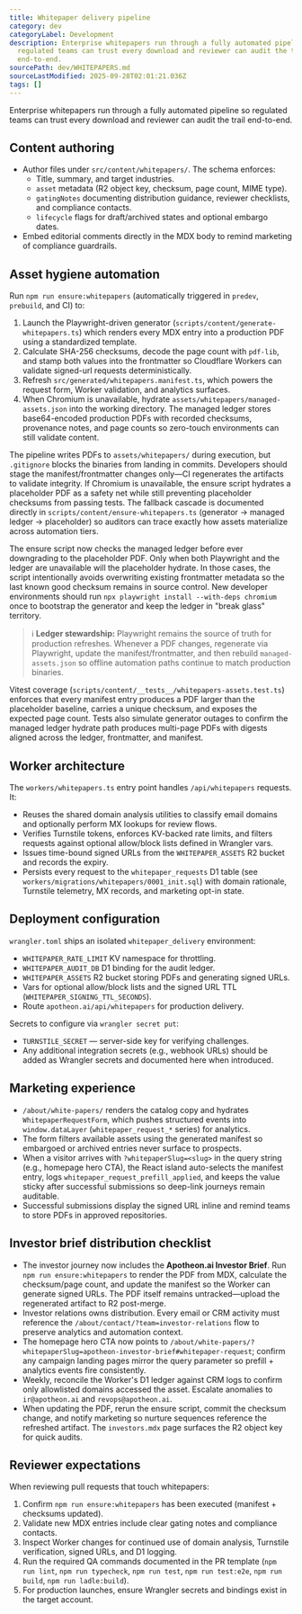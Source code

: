 ```yaml
---
title: Whitepaper delivery pipeline
category: dev
categoryLabel: Development
description: Enterprise whitepapers run through a fully automated pipeline so
  regulated teams can trust every download and reviewer can audit the trail
  end-to-end.
sourcePath: dev/WHITEPAPERS.md
sourceLastModified: 2025-09-28T02:01:21.036Z
tags: []
---
```


Enterprise whitepapers run through a fully automated pipeline so regulated teams can trust every
download and reviewer can audit the trail end-to-end.

## Content authoring

- Author files under `src/content/whitepapers/`. The schema enforces:
  - Title, summary, and target industries.
  - `asset` metadata (R2 object key, checksum, page count, MIME type).
  - `gatingNotes` documenting distribution guidance, reviewer checklists, and compliance contacts.
  - `lifecycle` flags for draft/archived states and optional embargo dates.
- Embed editorial comments directly in the MDX body to remind marketing of compliance guardrails.

## Asset hygiene automation

Run `npm run ensure:whitepapers` (automatically triggered in `predev`, `prebuild`, and CI) to:

1. Launch the Playwright-driven generator (`scripts/content/generate-whitepapers.ts`) which renders
   every MDX entry into a production PDF using a standardized template.
2. Calculate SHA-256 checksums, decode the page count with `pdf-lib`, and stamp both values into the
   frontmatter so Cloudflare Workers can validate signed-url requests deterministically.
3. Refresh `src/generated/whitepapers.manifest.ts`, which powers the request form, Worker validation,
   and analytics surfaces.
4. When Chromium is unavailable, hydrate `assets/whitepapers/managed-assets.json` into the working
   directory. The managed ledger stores base64-encoded production PDFs with recorded checksums,
   provenance notes, and page counts so zero-touch environments can still validate content.

The pipeline writes PDFs to `assets/whitepapers/` during execution, but `.gitignore` blocks the binaries
from landing in commits. Developers should stage the manifest/frontmatter changes only—CI regenerates the
artifacts to validate integrity. If Chromium is unavailable, the ensure script hydrates a placeholder PDF
as a safety net while still preventing placeholder checksums from passing tests. The fallback cascade is
documented directly in `scripts/content/ensure-whitepapers.ts` (generator → managed ledger → placeholder)
so auditors can trace exactly how assets materialize across automation tiers.

The ensure script now checks the managed ledger before ever downgrading to the placeholder PDF. Only when
both Playwright and the ledger are unavailable will the placeholder hydrate. In those cases, the script
intentionally avoids overwriting existing frontmatter metadata so the last known good checksum remains in
source control. New developer environments should run `npx playwright install --with-deps chromium` once
to bootstrap the generator and keep the ledger in "break glass" territory.

> ℹ️ **Ledger stewardship:** Playwright remains the source of truth for production refreshes. Whenever a
> PDF changes, regenerate via Playwright, update the manifest/frontmatter, and then rebuild
> `managed-assets.json` so offline automation paths continue to match production binaries.

Vitest coverage (`scripts/content/__tests__/whitepapers-assets.test.ts`) enforces that every manifest
entry produces a PDF larger than the placeholder baseline, carries a unique checksum, and exposes the
expected page count. Tests also simulate generator outages to confirm the managed ledger hydrate path
produces multi-page PDFs with digests aligned across the ledger, frontmatter, and manifest.

## Worker architecture

The `workers/whitepapers.ts` entry point handles `/api/whitepapers` requests. It:

- Reuses the shared domain analysis utilities to classify email domains and optionally perform MX
  lookups for review flows.
- Verifies Turnstile tokens, enforces KV-backed rate limits, and filters requests against optional
  allow/block lists defined in Wrangler vars.
- Issues time-bound signed URLs from the `WHITEPAPER_ASSETS` R2 bucket and records the expiry.
- Persists every request to the `whitepaper_requests` D1 table (see
  `workers/migrations/whitepapers/0001_init.sql`) with domain rationale, Turnstile telemetry, MX
  records, and marketing opt-in state.

## Deployment configuration

`wrangler.toml` ships an isolated `whitepaper_delivery` environment:

- `WHITEPAPER_RATE_LIMIT` KV namespace for throttling.
- `WHITEPAPER_AUDIT_DB` D1 binding for the audit ledger.
- `WHITEPAPER_ASSETS` R2 bucket storing PDFs and generating signed URLs.
- Vars for optional allow/block lists and the signed URL TTL (`WHITEPAPER_SIGNING_TTL_SECONDS`).
- Route `apotheon.ai/api/whitepapers` for production delivery.

Secrets to configure via `wrangler secret put`:

- `TURNSTILE_SECRET` — server-side key for verifying challenges.
- Any additional integration secrets (e.g., webhook URLs) should be added as Wrangler secrets and
  documented here when introduced.

## Marketing experience

- `/about/white-papers/` renders the catalog copy and hydrates `WhitepaperRequestForm`, which pushes
  structured events into `window.dataLayer` (`whitepaper_request_*` series) for analytics.
- The form filters available assets using the generated manifest so embargoed or archived entries
  never surface to prospects.
- When a visitor arrives with `?whitepaperSlug=<slug>` in the query string (e.g., homepage hero CTA),
  the React island auto-selects the manifest entry, logs `whitepaper_request_prefill_applied`, and
  keeps the value sticky after successful submissions so deep-link journeys remain auditable.
- Successful submissions display the signed URL inline and remind teams to store PDFs in approved
  repositories.

## Investor brief distribution checklist

- The investor journey now includes the **Apotheon.ai Investor Brief**. Run `npm run ensure:whitepapers`
  to render the PDF from MDX, calculate the checksum/page count, and update the manifest so the Worker can
  generate signed URLs. The PDF itself remains untracked—upload the regenerated artifact to R2 post-merge.
- Investor relations owns distribution. Every email or CRM activity must reference the
  `/about/contact/?team=investor-relations` flow to preserve analytics and automation context.
- The homepage hero CTA now points to
  `/about/white-papers/?whitepaperSlug=apotheon-investor-brief#whitepaper-request`; confirm any
  campaign landing pages mirror the query parameter so prefill + analytics events fire consistently.
- Weekly, reconcile the Worker\'s D1 ledger against CRM logs to confirm only allowlisted domains accessed the
  asset. Escalate anomalies to `ir@apotheon.ai` and `revops@apotheon.ai`.
- When updating the PDF, rerun the ensure script, commit the checksum change, and notify marketing so
  nurture sequences reference the refreshed artifact. The `investors.mdx` page surfaces the R2 object key
  for quick audits.

## Reviewer expectations

When reviewing pull requests that touch whitepapers:

1. Confirm `npm run ensure:whitepapers` has been executed (manifest + checksums updated).
2. Validate new MDX entries include clear gating notes and compliance contacts.
3. Inspect Worker changes for continued use of domain analysis, Turnstile verification, signed URLs,
   and D1 logging.
4. Run the required QA commands documented in the PR template (`npm run lint`, `npm run typecheck`,
   `npm run test`, `npm run test:e2e`, `npm run build`, `npm run ladle:build`).
5. For production launches, ensure Wrangler secrets and bindings exist in the target account.
